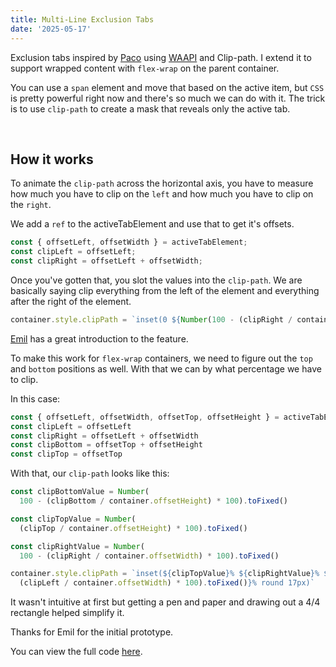 ```yaml
---
title: Multi-Line Exclusion Tabs
date: '2025-05-17'
---
```


Exclusion tabs inspired by [Paco](https://paco.me/craft/tabs) using [WAAPI](https://developer.mozilla.org/en-US/docs/Web/API/Web_Animations_API) and Clip-path. I extend it to support wrapped content with `flex-wrap` on the parent container.

You can use a `span` element and move that based on the active item, but `CSS` is pretty powerful right now and there's so much we can do with it. The trick is to use `clip-path` to create a mask that reveals only the active tab.

<br />

<CraftContainer>
  <Tabs />
</CraftContainer>

## How it works

To animate the `clip-path` across the horizontal axis, you have to measure how much you have to clip on the `left` and how much you have to clip on the `right`.

We add a `ref` to the activeTabElement and use that to get it's offsets.

```typescript
const { offsetLeft, offsetWidth } = activeTabElement;
const clipLeft = offsetLeft;
const clipRight = offsetLeft + offsetWidth;
```

Once you've gotten that, you slot the values into the `clip-path`. We are basically saying clip everything from the left of the element and everything after the right of the element.

```typescript
container.style.clipPath = `inset(0 ${Number(100 - (clipRight / container.offsetWidth) * 100).toFixed()}% 0 ${Number((clipLeft / container.offsetWidth) * 100).toFixed()}% round 17px)`;
```

[Emil](https://emilkowal.ski/ui/the-magic-of-clip-path) has a great introduction to the feature.

To make this work for `flex-wrap` containers, we need to figure out the `top` and `bottom` positions as well. With that we can by what percentage we have to clip.

In this case:

```typescript
const { offsetLeft, offsetWidth, offsetTop, offsetHeight } = activeTabElement
const clipLeft = offsetLeft
const clipRight = offsetLeft + offsetWidth
const clipBottom = offsetTop + offsetHeight
const clipTop = offsetTop
```

With that, our `clip-path` looks like this:

```typescript
const clipBottomValue = Number(
  100 - (clipBottom / container.offsetHeight) * 100).toFixed()

const clipTopValue = Number(
  (clipTop / container.offsetHeight) * 100).toFixed()

const clipRightValue = Number(
  100 - (clipRight / container.offsetWidth) * 100).toFixed()

container.style.clipPath = `inset(${clipTopValue}% ${clipRightValue}% ${clipBottomValue}% ${Number(
  (clipLeft / container.offsetWidth) * 100).toFixed()}% round 17px)`
```

It wasn't intuitive at first but getting a pen and paper and drawing out a 4/4 rectangle helped simplify it.

Thanks for Emil for the initial prototype.

You can view the full code [here](https://github.com/adeleke5140/portfolio-v2/blob/17b4541917bf003214c0695bae209ba953f6a837/src/components/craft/exclusion-tabs/tabs.tsx).
